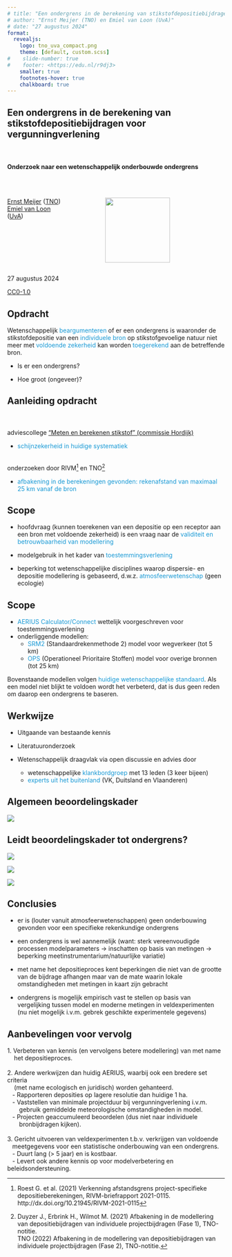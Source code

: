 ---
# title: "Een ondergrens in de berekening van stikstofdepositiebijdragen voor vergunningverlening"
# author: "Ernst Meijer (TNO) en Emiel van Loon (UvA)"
# date: "27 augustus 2024"
format:
  revealjs:
    logo: tno_uva_compact.png
    theme: [default, custom.scss]
#    slide-number: true
#    footer: <https://edu.nl/r9dj3>
    smaller: true
    footnotes-hover: true
    chalkboard: true
---

## Een ondergrens in de berekening van stikstofdepositiebijdragen voor vergunningverlening
</br>
<h4> Onderzoek naar een wetenschappelijk onderbouwde ondergrens </h3>
</br>

:::: {.columns}
::: {.column width="30%"}
[Ernst Meijer](https://www.tno.nl/en/about-tno/our-people/ernst-meijer/) ([TNO](https://www.tno.nl)) </br>
[Emiel van Loon](https://www.uva.nl/profiel/e.e.vanloon) ([UvA](https://www.uva.nl))
:::

::: {.column width="10%"}
<!-- empty column to create gap -->
:::

::: {.column width="60%"}
![](qr_link.png){width=150 fig-align="right"}
:::
::::

27 augustus 2024

[ [CC0-1.0](https://github.com/emielvanloon/stikstof_ondergrens/) ]{.footer}

## Opdracht

Wetenschappelijk [beargumenteren]{style="color:#1899d5;"} of er een ondergrens is waaronder de stikstofdepositie van een [individuele bron]{style="color:#1899d5;"} op stikstofgevoelige natuur niet meer met [voldoende zekerheid]{style="color:#1899d5;"} kan worden [toegerekend]{style="color:#1899d5;"} aan de betreffende bron.

-   Is er een ondergrens?

-   Hoe groot (ongeveer)?

## Aanleiding opdracht

<br/><br/>
adviescollege [“Meten en berekenen stikstof” (commissie Hordijk) ](https://www.rijksoverheid.nl/documenten/rapporten/2020/06/15/meer-meten-robuuster-rekenen) 

  - [schijnzekerheid in huidige systematiek]{style="color:#1899d5;"}


<br/>
onderzoeken door RIVM^[Roest G. et al. (2021) Verkenning afstandsgrens project-specifieke depositieberekeningen, RIVM-briefrapport 2021-0115. http://dx.doi.org/10.21945/RIVM-2021-0115] en TNO^[Duyzer J., Erbrink H., Wilmot M. (2021) Afbakening in de modellering van depositiebijdragen van individuele projectbijdragen (Fase 1), TNO-notitie. 
<br/> TNO (2022) Afbakening in de modellering van depositiebijdragen van individuele projectbijdragen (Fase 2), TNO-notitie.]

  - [afbakening in de berekeningen gevonden: rekenafstand van maximaal 25 km vanaf de bron]{style="color:#1899d5;"}


## Scope

- hoofdvraag (kunnen toerekenen van een depositie op een receptor aan een bron met voldoende zekerheid) is een vraag naar de [validiteit en betrouwbaarheid van modellering]{style="color:#1899d5;"}

- modelgebruik in het kader van [toestemmingsverlening]{style="color:#1899d5;"}

- beperking tot wetenschappelijke disciplines waarop dispersie- en depositie modellering is gebaseerd, d.w.z. [atmosfeerwetenschap]{style="color:#1899d5;"} (geen ecologie)


## Scope

- [AERIUS Calculator/Connect]{style="color:#1899d5;"} wettelijk voorgeschreven voor toestemmingsverlening
- onderliggende modellen:
  - [SRM2]{style="color:#1899d5;"} (Standaardrekenmethode 2) model voor wegverkeer (tot 5 km)
  - [OPS]{style="color:#1899d5;"} (Operationeel Prioritaire Stoffen) model voor overige bronnen (tot 25 km)

Bovenstaande modellen volgen [huidige wetenschappelijke standaard]{style="color:#1899d5;"}. Als een model niet blijkt te voldoen wordt het verbeterd, dat is dus geen reden om daarop een ondergrens te baseren.

## Werkwijze

- Uitgaande van bestaande kennis

- Literatuuronderzoek

- Wetenschappelijk draagvlak via open discussie en advies door
  - wetenschappelijke [klankbordgroep]{style="color:#1899d5;"} met 13 leden (3 keer bijeen)
  - [experts uit het buitenland]{style="color:#1899d5;"} (VK, Duitsland en Vlaanderen)

## Algemeen beoordelingskader

![](beoordelingskader.png)


## Leidt beoordelingskader tot ondergrens? 

::: {.fragment}
![](theoretisch.png)
:::

::: {.fragment}
![](validatie.svg)
:::

::: {.fragment}
![](onzekerheid.png)
:::


## Conclusies

- er is (louter vanuit atmosfeerwetenschappen) geen onderbouwing gevonden voor een specifieke rekenkundige ondergrens

- een ondergrens is wel aannemelijk (want: sterk vereenvoudigde processen modelparameters &#8594; inschatten op basis van metingen &#8594; beperking meetinstrumentarium/natuurlijke variatie)

- met name het depositieproces kent beperkingen die niet van de grootte van de bijdrage afhangen maar van de mate waarin lokale omstandigheden met metingen in kaart zijn gebracht

- ondergrens is mogelijk empirisch vast te stellen op basis van vergelijking tussen model en moderne metingen in veldexperimenten (nu niet mogelijk i.v.m. gebrek geschikte experimentele gegevens)


## Aanbevelingen voor vervolg

::: {.fragment}
| 1. Verbeteren van kennis (en vervolgens betere modellering) van met name 
|     het depositieproces.
:::

::: {.fragment}
|
| 2. Andere werkwijzen dan huidig AERIUS, waarbij ook een bredere set criteria 
|     (met name ecologisch en juridisch) worden gehanteerd.
|    - Rapporteren deposities op lagere resolutie dan huidige 1 ha.
|    - Vaststellen van minimale projectduur bij vergunningverlening i.v.m. 
|        gebruik gemiddelde meteorologische omstandigheden in model.
|    - Projecten geaccumuleerd beoordelen (dus niet naar individuele 
|        bronbijdragen kijken).
:::

::: {.fragment}
|
| 3. Gericht uitvoeren van veldexperimenten t.b.v. verkrijgen van voldoende 
|    meetgegevens voor een statistische onderbouwing van een ondergrens. 
|    - Duurt lang (> 5 jaar) en is kostbaar.
|    - Levert ook andere kennis op voor modelverbetering en beleidsondersteuning.
:::